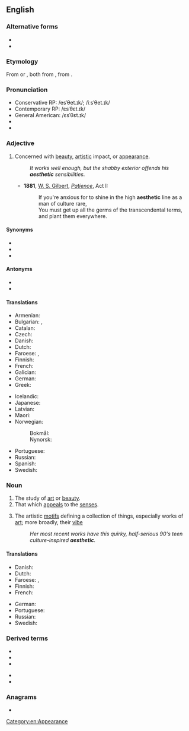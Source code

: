 {{also|æsthetic}}
==English==

===Alternative forms===
* {{l|en|æsthetic}}
* {{l|en|esthetic}}

===Etymology===
From {{etyl|de|en}} {{m|de|Ästhetik}} or {{etyl|fr|en}} {{m|fr|esthétique}}, both from {{etyl|grc|en}} {{m|grc|αἰσθητικός||of sense perception}}, from {{m|grc|αἰσθάνομαι||I feel}}.

===Pronunciation===
* Conservative RP: /esˈθet.ɪk/; /iːsˈθet.ɪk/
* Contemporary RP: /ɛsˈθɛt.ɪk/
* General American: /ɛsˈθɛt.ɪk/
* {{audio|en-us-aesthetic.ogg|Audio (US)|lang=en}}
* {{rhymes|ɛtɪk|lang=en}}

===Adjective===
{{en-adj}}

# Concerned with [[beauty]], [[artistic]] impact, or [[appearance]].
#: ''It works well enough, but the shabby exterior offends his '''aesthetic''' sensibilities.''
#* '''1881''', [[w:W. S. Gilbert|W. S. Gilbert]], ''[[w:Patience (opera)|Patience]]'', Act I:
#*: If you're anxious for to shine in the high '''aesthetic''' line as a man of culture rare,<br>You must get up all the germs of the transcendental terms, and plant them everywhere.

====Synonyms====
* {{l|en|aesthetical}}
* {{l|en|esthetic}}
* {{l|en|tasteful}}

====Antonyms====
* {{l|en|inaesthetic}}
* {{l|en|unaesthetic}}

====Translations====
{{trans-top|concerned with beauty}}
* Armenian: {{t|hy|գեղագիտական|sc=Armn}}
* Bulgarian: {{t+|bg|естетичен}}, {{t+|bg|изящен}}
* Catalan: {{t|ca|estètic}}
* Czech: {{t|cs|estetický|m}}
* Danish: {{t|da|æstetisk}}
* Dutch: {{t+|nl|esthetisch}}
* Faroese: {{t|fo|fagurfrøðiligur}}, {{t|fo|listfrøðiligur}}
* Finnish: {{t+|fi|esteettinen}}
* French: {{t+|fr|esthétique}}
* Galician: {{t|gl|estético|m}}
* German: {{t+|de|ästhetisch}}
* Greek: {{t+|el|αισθητικός|m|sc=Grek}}
{{trans-mid}}
* Icelandic: {{t|is|sjónrænn|m}}
* Japanese: {{t|ja|美的|tr=びてきな, biteki na|alt=美的な}}
* Latvian: {{t|lv|estētisks}}
* Maori: {{t|mi|rerehua}}
* Norwegian:
*: Bokmål: {{t+|nb|estetisk}}
*: Nynorsk: {{t|nn|estetisk}}
* Portuguese: {{t+|pt|estético}}
* Russian: {{t+|ru|эстети́ческий}}
* Spanish: {{t+|es|estético|m}}
* Swedish: {{t+|sv|estetisk}}
{{trans-bottom}}

===Noun===
{{en-noun}}

# The study of [[art]] or [[beauty]].
# That which [[appeal]]s to the [[sense]]s.
# {{lb|en|Internet|_|slang}} The artistic [[motifs]] defining a collection of things, especially works of [[art]]; more broadly, their [[vibe]]
#: ''Her most recent works have this quirky, half-serious 90's teen culture-inspired '''aesthetic'''.''

====Translations====
{{trans-see|the study of art or beauty|aesthetics}}

{{trans-top|that which appeals to the senses}}
* Danish: {{t|da|æstetik|c}}
* Dutch: {{t+|nl|esthetische|n}}
* Faroese: {{t|fo|fagurfrøði|f}}, {{t|fo|listfrøði|f}}
* Finnish: {{t+|fi|estetiikka}}
* French: {{t+|fr|esthétique|f}}
{{trans-mid}}
* German: {{t+|de|Ästhetik|f}}
* Portuguese: {{t+|pt|estética|f}}
* Russian: {{t+|ru|эсте́тика|f}}
* Swedish: {{t+|sv|estetik}}
{{trans-bottom}}

===Derived terms===
{{der-top}}
* {{l|en|aesthete}}
* {{l|en|aesthetically}}
* {{l|en|aesthetician}}
{{der-mid}}
* {{l|en|aesthetics}}
* {{l|en|aesthetisation}}
{{der-bottom}}

===Anagrams===
* {{l|en|cheatiest}}

[[Category:en:Appearance]]